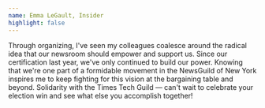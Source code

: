 ```yaml
---
name: Emma LeGault, Insider
highlight: false
---
```

Through organizing, I've seen my colleagues coalesce around the radical idea that our newsroom should empower and support us. Since our certification last year, we've only continued to build our power. Knowing that we're one part of a formidable movement in the NewsGuild of New York inspires me to keep fighting for this vision at the bargaining table and beyond. Solidarity with the Times Tech Guild — can't wait to celebrate your election win and see what else you accomplish together!